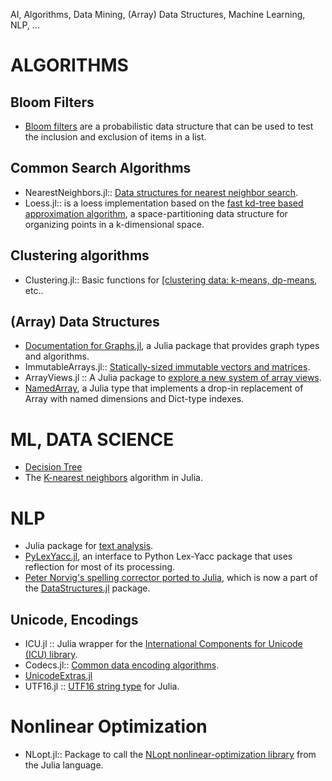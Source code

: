 AI, Algorithms, Data Mining, (Array) Data Structures, Machine Learning, NLP, ...


= ALGORITHMS =
== Bloom Filters ==
* [https://github.com/johnmyleswhite/BloomFilters.jl Bloom filters] are a probabilistic data structure that can be used to test the inclusion and exclusion of items in a list.

== Common Search Algorithms ==
* NearestNeighbors.jl:: [https://github.com/johnmyleswhite/NearestNeighbors.jl Data structures for nearest neighbor search].
* Loess.jl:: is a loess implementation based on the [https://github.com/dcjones/Loess.jl fast kd-tree based approximation algorithm], a space-partitioning data structure for organizing points in a k-dimensional space.

== Clustering algorithms ==
* Clustering.jl:: Basic functions for [https://github.com/johnmyleswhite/Clustering.jl [clustering data: k-means, dp-means], etc..

== (Array) Data Structures ==
* [http://julialang.org/Graphs.jl/index.html Documentation for Graphs.jl], a Julia package that provides graph types and algorithms.
* ImmutableArrays.jl:: [https://github.com/twadleigh/ImmutableArrays.jl Statically-sized immutable vectors and matrices].
* ArrayViews.jl :: A Julia package to [https://github.com/lindahua/ArrayViews.jl explore a new system of array views].
* [https://github.com/davidavdav/NamedArray NamedArray], a Julia type that implements a drop-in replacement of Array with named dimensions and Dict-type indexes.


= ML, DATA SCIENCE =
* [https://github.com/bensadeghi/DecisionTree.jl Decision Tree]
* The [https://github.com/johnmyleswhite/kNN.jl K-nearest neighbors] algorithm in Julia.


= NLP =
* Julia package for [https://github.com/johnmyleswhite/TextAnalysis.jl text analysis].
* [https://github.com/iamed2/PyLexYacc.jl PyLexYacc.jl], an interface to Python Lex-Yacc package that uses reflection for most of its processing. 
* [https://gist.github.com/kmsquire/7569843 Peter Norvig's spelling corrector ported to Julia], which is now a part of the [https://github.com/lindahua/DataStructures.jl DataStructures.jl] package.

== Unicode, Encodings ==
* ICU.jl :: Julia wrapper for the [https://github.com/nolta/ICU.jl International Components for Unicode (ICU) library].
* Codecs.jl:: [https://github.com/dcjones/Codecs.jl Common data encoding algorithms].
* [https://github.com/nolta/UnicodeExtras.jl UnicodeExtras.jl]
* UTF16.jl :: [https://github.com/nolta/UTF16.jl  UTF16 string type] for Julia.
= Nonlinear Optimization =
* NLopt.jl:: Package to call the [https://github.com/JuliaOpt/NLopt.jl NLopt nonlinear-optimization library] from the Julia language.



